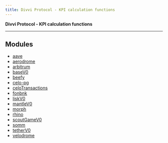 ```yaml
---
title: Divvi Protocol - KPI calculation functions
---
```

**Divvi Protocol - KPI calculation functions**

---
## Modules

- [aave](./aave)
- [aerodrome](./aerodrome)
- [arbitrum](./arbitrum)
- [baseV0](./baseV0)
- [beefy](./beefy)
- [celo-pg](./celo-pg)
- [celoTransactions](./celoTransactions)
- [fonbnk](./fonbnk)
- [liskV0](./liskV0)
- [mantleV0](./mantleV0)
- [morph](./morph)
- [rhino](./rhino)
- [scoutGameV0](./scoutGameV0)
- [somm](./somm)
- [tetherV0](./tetherV0)
- [velodrome](./velodrome)



<EditPage editUrl="https://github.com/divvi-xyz/divvi-protocol/edit/main/docs/calculate-kpi/README.md" lastModified="2025-07-29T00:35:21.000Z" />